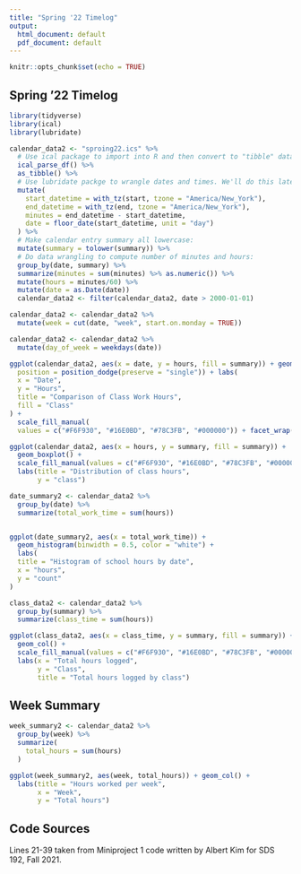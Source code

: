 ```yaml
---
title: "Spring '22 Timelog"
output:
  html_document: default
  pdf_document: default
---
```


```r
knitr::opts_chunk$set(echo = TRUE)
```

## Spring '22 Timelog

```r
library(tidyverse)
library(ical)
library(lubridate)
```

```r
calendar_data2 <- "sproing22.ics" %>% 
  # Use ical package to import into R and then convert to "tibble" data frame format:
  ical_parse_df() %>% 
  as_tibble() %>% 
  # Use lubridate packge to wrangle dates and times. We'll do this later this semester:
  mutate(
    start_datetime = with_tz(start, tzone = "America/New_York"),
    end_datetime = with_tz(end, tzone = "America/New_York"),
    minutes = end_datetime - start_datetime,
    date = floor_date(start_datetime, unit = "day")
  ) %>%
  # Make calendar entry summary all lowercase:
  mutate(summary = tolower(summary)) %>% 
  # Do data wrangling to compute number of minutes and hours:
  group_by(date, summary) %>%
  summarize(minutes = sum(minutes) %>% as.numeric()) %>%
  mutate(hours = minutes/60) %>% 
  mutate(date = as.Date(date))
  calendar_data2 <- filter(calendar_data2, date > 2000-01-01)
```

```r
calendar_data2 <- calendar_data2 %>% 
  mutate(week = cut(date, "week", start.on.monday = TRUE))

calendar_data2 <- calendar_data2 %>% 
  mutate(day_of_week = weekdays(date))
```

```r
ggplot(calendar_data2, aes(x = date, y = hours, fill = summary)) + geom_col(
  position = position_dodge(preserve = "single")) + labs(
  x = "Date",
  y = "Hours",
  title = "Comparison of Class Work Hours",
  fill = "Class"
) +
  scale_fill_manual(
  values = c("#F6F930", "#16E0BD", "#78C3FB", "#000000")) + facet_wrap(~week, ncol = 3, scales = "free_x")
```

```r
ggplot(calendar_data2, aes(x = hours, y = summary, fill = summary)) + 
  geom_boxplot() + 
  scale_fill_manual(values = c("#F6F930", "#16E0BD", "#78C3FB", "#000000")) +
  labs(title = "Distribution of class hours",
       y = "class")
```

```r
date_summary2 <- calendar_data2 %>% 
  group_by(date) %>% 
  summarize(total_work_time = sum(hours))


ggplot(date_summary2, aes(x = total_work_time)) +
  geom_histogram(binwidth = 0.5, color = "white") +
  labs(
  title = "Histogram of school hours by date",
  x = "hours",
  y = "count"
)
```

```r
class_data2 <- calendar_data2 %>% 
  group_by(summary) %>% 
  summarize(class_time = sum(hours))
```

```r
ggplot(class_data2, aes(x = class_time, y = summary, fill = summary)) + 
  geom_col() + 
  scale_fill_manual(values = c("#F6F930", "#16E0BD", "#78C3FB", "#000000")) +
  labs(x = "Total hours logged",
       y = "Class",
       title = "Total hours logged by class")
```

## Week Summary

```r
week_summary2 <- calendar_data2 %>% 
  group_by(week) %>% 
  summarize(
    total_hours = sum(hours)
  )
```

```r
ggplot(week_summary2, aes(week, total_hours)) + geom_col() +
  labs(title = "Hours worked per week",
       x = "Week",
       y = "Total hours")
```

## Code Sources
Lines 21-39 taken from Miniproject 1 code written by Albert Kim for SDS 192, 
Fall 2021.